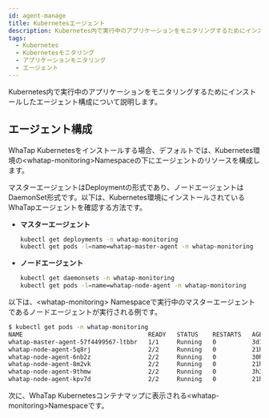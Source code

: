 ```yaml
---
id: agent-manage
title: Kubernetesエージェント
description: Kubernetes内で実行中のアプリケーションをモニタリングするためにインストールしたエージェント構成について説明します。
tags:
  - Kubernetes
  - Kubernetesモニタリング
  - アプリケーションモニタリング
  - エージェント
---
```


Kubernetes内で実行中のアプリケーションをモニタリングするためにインストールしたエージェント構成について説明します。

## エージェント構成

WhaTap Kubernetesをインストールする場合、デフォルトでは、Kubernetes環境の&lt;whatap-monitoring&gt;Namespaceの下にエージェントのリソースを構成します。

マスターエージェントはDeploymentの形式であり、ノードエージェントはDaemonSet形式です。以下は、Kubernetes環境にインストールされているWhaTapエージェントを確認する方法です。

- **マスターエージェント**

  ```bash
  kubectl get deployments -n whatap-monitoring 
  kubectl get pods -l=name=whatap-master-agent -n whatap-monitoring
  ```

- **ノードエージェント**

  ```bash
  kubectl get daemonsets -n whatap-monitoring
  kubectl get pods -l=name=whatap-node-agent -n whatap-monitoring
  ```

以下は、&lt;whatap-monitoring&gt; Namespaceで実行中のマスターエージェントであるノードエージェントが実行される例です。

```bash
$ kubectl get pods -n whatap-monitoring
NAME                                   READY   STATUS    RESTARTS   AGE
whatap-master-agent-57f4499567-ltbbr   1/1     Running   0          3d19h
whatap-node-agent-5q8rj                2/2     Running   0          21h
whatap-node-agent-6nb2z                2/2     Running   0          30h
whatap-node-agent-8m2vk                2/2     Running   0          21h
whatap-node-agent-9thmw                2/2     Running   0          3h31m
whatap-node-agent-kpv7d                2/2     Running   0          21h
```

次に、WhaTap Kubernetesコンテナマップに表示される&lt;whatap-monitoring&gt;Namespaceです。

<ImgLang img='whatap_kubernetes_container_whatap_monitoring.png' desc='コンテナマップ内のwhatap-monitoring Namespace' />